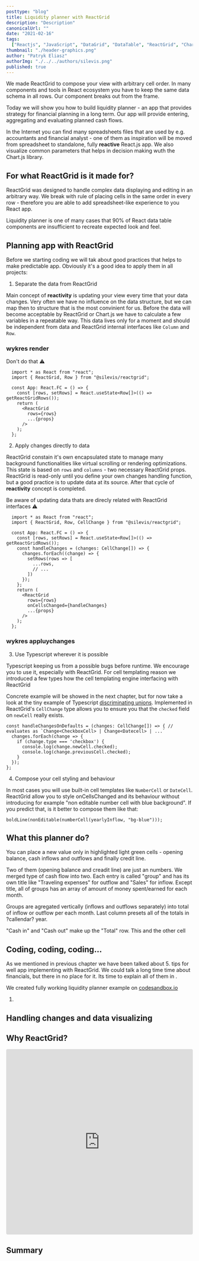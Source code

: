 ```yaml
---
posttype: "blog"
title: Liquidity planner with ReactGrid
description: "Description"
canonicalUrl: ""
date: "2021-02-16" 
tags:
  ["Reactjs", "JavaScript", "DataGrid", "DataTable", "ReactGrid", "Chart.js", "Typescript"]
thumbnail: "./header-graphics.png"
author: "Patryk Eliasz"
authorImg: "./../../authors/silevis.png"
published: true
---
```


We made ReactGrid to compose your view with arbitrary cell order. In many components and tools in React ecosystem you have to
keep the same data schema in all rows. Our component breaks out from the frame. 

Today we will show you how to build liquidity planner - an app that provides strategy for financial planning in a long term.
Our app will provide entering, aggregating and evaluating planned cash flows. 

In the Internet you can find many spreadsheets files that are used by e.g. accountants and financial analyst -
one of them as inspiration will be moved from spreadsheet to standalone, fully **reactive** React.js app. 
We also visualize common parameters that helps in decision making wuth the Chart.js library.

## For what ReactGrid is it made for?

ReactGrid was designed to handle complex data displaying and editing in an arbitrary way. We break with rule of placing
cells in the same order in every row - therefore you are able to add spreadsheet-like experience to you React app.

Liquidity planner is one of many cases that 90% of React data table components are insufficient to recreate expected look and feel.

## Planning app with ReactGrid

Before we starting coding we will tak about good practices that helps to make predictable app. Obviously it's a good idea
to apply them in all projects:

1. Separate the data from ReactGrid

  Main concept of **reactivity** is updating your view every time that your data changes. 
  Very often we have no influence on the data structure, but we can map then to structure that is the most convinient for us. 
  Before the data will become acceptable by ReactGrid or Chart.js we have to calculate a few variables in a repeatable way.
  This data lives only for a moment and should be independent from data and ReactGrid internal interfaces like `Column` and `Row`.
  
  ### wykres render

  Don't do that ⚠️

  ```tsx
    import * as React from "react";
    import { ReactGrid, Row } from "@silevis/reactgrid";

    const App: React.FC = () => {
      const [rows, setRows] = React.useState<Row[]>(() => getReactGridRows());
      return (
        <ReactGrid
          rows={rows}
          ...{props}
        />
      );
    };
  ```

2. Apply changes directly to data

  ReactGrid constain it's own encapsulated state to manage many background functionalities like virtual scrolling or rendering optimizations. 
  This state is based on `rows` and `columns` - two necessary ReactGrid props. ReactGrid is read-only until you define
  your own changes handling function, but a good practice is to update data at its source. 
  After that cycle of **reactivity** concept is completed.

  Be aware of updating data thats are direcly related with ReactGrid interfaces ⚠️

  ```tsx
    import * as React from "react";
    import { ReactGrid, Row, CellChange } from "@silevis/reactgrid";

    const App: React.FC = () => {
      const [rows, setRows] = React.useState<Row[]>(() => getReactGridRows());
      const handleChanges = (changes: CellChange[]) => {
        changes.forEach((change) => {
          setRows(rows => [
            ...rows,
            // ...
          ])
        });
      };
      return (
        <ReactGrid
          rows={rows}
          onCellsChanged={handleChanges}
          ...{props}
        />
      );
    };
  ```

  ### wykres appluychanges

3. Use Typescript wherever it is possible

  Typescript keeping us from a possible bugs before runtime. We encourage you to use it, especially with ReactGrid.
  For cell templating reason we introduced a few types how the cell templating engine interfacing with ReactGrid
  
  Concrete example will be showed in the next chapter, but for now take a look at the tiny example of Typescript 
  [discriminating unions](https://www.typescriptlang.org/docs/handbook/unions-and-intersections.html#discriminating-unions).
  Implemented in ReactGrid's `CellChange` type allows you to ensure you that the `checked` field on `newCell` really exists.

  ```tsx
  const handleChangesOnDefaults = (changes: CellChange[]) => { // evaluates as `Change<CheckboxCell> | Change<Datecell> | ...`
    changes.forEach(change => {
      if (change.type === 'checkbox') {
        console.log(change.newCell.checked);
        console.log(change.previousCell.checked);
      }
    });
  };
  ```

4. Compose your cell styling and behaviour 

  In most cases you will use built-in cell templates like `NumberCell` or `DateCell`. ReactGrid allow you to style onCellsChanged
  and its behaviour without introducing for example "non editable number cell with blue background".
  If you predict that, is it better to compose them like that:

  ```tsx
  boldLine(nonEditable(numberCell(yearlyInflow, "bg-blue")));
  ```

## What this planner do?

You can place a new value only in highlighted light green cells - opening balance, cash inflows and outflows and finally credit line.

Two of them (opening balance and creadit line) are just an numbers. We merged type of cash flow into two. 
Each entry is called "group" and has its own title like "Traveling expenses" for outflow and "Sales" for inflow.
Except title, all of groups has an array of amount of money spent/earned for each month.

Groups are agregated vertically (inflows and outflows separately) into total of inflow or outflow per each month.
Last column presets all of the totals in ?callendar? year.

"Cash in" and "Cash out" make up the "Total" row. This and the other cell  

## Coding, coding, coding...

As we mentioned in previous chapter we have been talked about 5. tips for well app implementing with ReactGrid.
We could talk a long time time about financials, but there in no place for it. Its time to explain all of them in .

We created fully working liquidity planner example on 
[codesandbox.io](https://codesandbox.io/embed/reactgrid-liquidity-planner-526ps?fontsize=14&hidenavigation=1&module=%2Fsrc%2FLiquidityPlanner.tsx&theme=dark)


1. 
## Handling changes and data visualizing

<!-- ![Audiogram app](./full-view.png) -->

## Why ReactGrid?



<iframe src="https://codesandbox.io/embed/reactgrid-liquidity-planner-526ps?fontsize=14&hidenavigation=1&module=%2Fsrc%2FLiquidityPlanner.tsx&theme=dark"
  style="width:100%; height:500px; border:0; border-radius: 4px; overflow:hidden;"
  title="reactgrid-liquidity-planner"
  allow="accelerometer; ambient-light-sensor; camera; encrypted-media; geolocation; gyroscope; hid; microphone; midi; payment; usb; vr; xr-spatial-tracking"
  sandbox="allow-forms allow-modals allow-popups allow-presentation allow-same-origin allow-scripts"
></iframe>

## Summary
